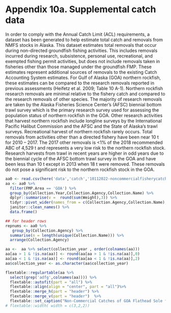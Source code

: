 
# Appendix 10a. Supplemental catch data 

In order to comply with the Annual Catch Limit (ACL) requirements, a dataset has been generated to help estimate total catch and removals from NMFS stocks in Alaska. 
This dataset estimates total removals that occur during non-directed groundfish fishing activities. 
This includes removals incurred during research, subsistence, personal use, recreational, and exempted fishing permit activities, but does not include removals taken in fisheries other than those managed under the groundfish FMP. These estimates represent additional sources of removals to the existing Catch Accounting System estimates. 
For Gulf of Alaska (GOA) northern rockfish, these estimates can be compared to the research removals reported in previous assessments (Heifetz et al. 2009; Table 10 A-1). 
Northern rockfish research removals are minimal relative to the fishery catch and compared to the research removals of other species. The majority of research removals are taken by the Alaska Fisheries Science Center’s (AFSC) biennial bottom trawl survey which is the primary research survey used for assessing the population status of northern rockfish in the GOA. 
Other research activities that harvest northern rockfish include longline surveys by the International Pacific Halibut Commission and the AFSC and the State of Alaska’s trawl surveys. 
Recreational harvest of northern rockfish rarely occurs. 
Total removals from activities other than a directed fishery have been near 10 t for 2010 -- 2017. 
The 2017 other removals is <1% of the 2018 recommended ABC of 4,529 t and represents a very low risk to the northern rockfish stock. Research harvests from trawl in recent years are higher in odd years due to the biennial cycle of the AFSC bottom trawl survey in the GOA and have been less than 10 t except in 2013 when 18 t were removed. 
These removals do not pose a significant risk to the northern rockfish stock in the GOA.


```r
aa0 <- read.csv(here('data','catch','10112022-noncommercialfisherycatch.csv'))
aa <- aa0 %>%
  filter(FMP.Area == 'GOA') %>%
  group_by(Collection.Year,Collection.Agency,Collection.Name) %>%
  dplyr::summarise(v =  round(sum(Weight),3)) %>%
  tidyr::pivot_wider(names_from = c(Collection.Agency,Collection.Name), values_from = v, id_cols = Collection.Year)  %>%
  janitor::clean_names() %>%
  data.frame() 

## for header rows
repnums <- aa0 %>%
   group_by(Collection.Agency) %>%
  summarise(n = length(unique(Collection.Name))) %>%
  arrange(Collection.Agency)

aa <-  aa %>% select(collection_year , order(colnames(aa)))
aa[aa > 1 & !is.na(aa)] <- round(aa[aa > 1 & !is.na(aa)],0)
aa[aa < 1 & !is.na(aa)] <- round(aa[aa < 1 & !is.na(aa)],2)
aa$collection_year <- as.character(aa$collection_year)


```

```r
flextable::regulartable(aa %>%
  select(grep('adfg',colnames(aa)))) %>% 
  flextable::autofit(part = "all") %>%
  flextable::align(align = "center", part = "all")%>% 
  flextable::merge_h(part = "header") %>%
  flextable::merge_v(part = "header")  %>%  
  flextable::set_caption("Non-Commercial Catches of GOA Flathead Sole from ADF&G; values in kg.") %>% flextable::autofit()
# flextable::width( width = c(3,2,2))
```
 